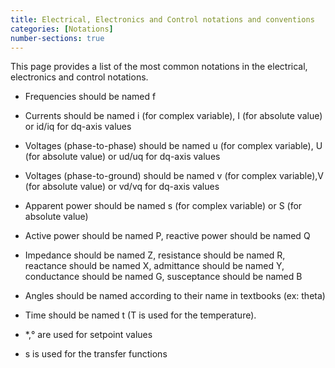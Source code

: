 ```yaml
---
title: Electrical, Electronics and Control notations and conventions
categories: [Notations] 
number-sections: true
---
```


This page provides a list of the most common notations in the electrical, electronics and control notations.

- Frequencies should be named f

- Currents should be named i (for complex variable), I (for absolute value) or id/iq for dq-axis values

- Voltages (phase-to-phase) should be named u (for complex variable), U (for absolute value) or ud/uq for dq-axis values

- Voltages (phase-to-ground) should be named v (for complex variable),V (for absolute value) or vd/vq for dq-axis values

- Apparent power should be named s (for complex variable) or S (for absolute value)

- Active power should be named P, reactive power should be named Q

- Impedance should be named Z, resistance should be named R, reactance should be named X, admittance should be named Y, conductance should be named G, susceptance should be named B

- Angles should be named according to their name in textbooks (ex: theta)

- Time should be named t (T is used for the temperature).

- *,° are used for setpoint values

- s is used for the transfer functions
